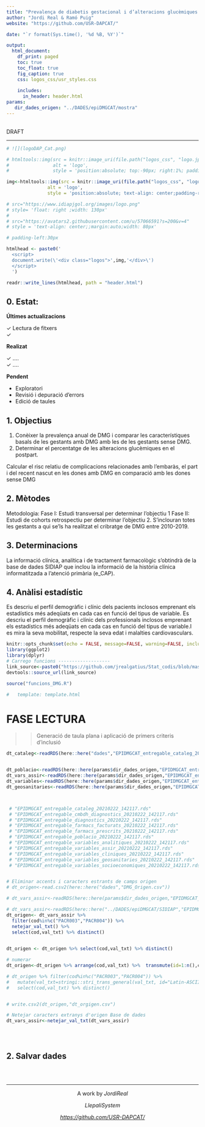 ```yaml
---
title: "Prevalença de diabetis gestacional i d’alteracions glucèmiques en el postpart a Catalunya. Estudi eDMGCAT"
author: "Jordi Real & Ramó Puig"
website: "https://github.com/USR-DAPCAT/"

date: "`r format(Sys.time(), '%d %B, %Y')`"

output:
  html_document:
    df_print: paged
    toc: true
    toc_float: true
    fig_caption: true
    css: logos_css/usr_styles.css
      
    includes: 
      in_header: header.html
params:
   dir_dades_origen: "../DADES/epiDMGCAT/mostra"
---
```


&nbsp;
<script>
   $(document).ready(function() {
     $head = $('#header');
     $head.prepend('<img src=\"https://www.idiapjgol.org/images/logo.png\" style=\"float: right ;width: 130px;\"/>')
     $head.prepend('<img src=\"https://avatars2.githubusercontent.com/u/57066591?s=200&v=4\" style=\"text-align: center;margin:auto;width: 80px;\"/>')
   });
</script>


<div class="watermark">DRAFT</div>

****

```r
# ![](logoDAP_Cat.png)

# htmltools::img(src = knitr::image_uri(file.path("logos_css", "logo.jpg")), 
#                alt = 'logo', 
#                style = 'position:absolute; top:-90px; right:1%; padding:5px;')

img<-htmltools::img(src = knitr::image_uri(file.path("logos_css", "logo.jpg")), 
               alt = 'logo', 
               style = 'position:absolute; text-align: center;padding-right:150px;width: 185px;padding:10px;')

# src="https://www.idiapjgol.org/images/logo.png" 
# style= 'float: right ;width: 130px'
# 
# src="https://avatars2.githubusercontent.com/u/57066591?s=200&v=4"
# style = 'text-align: center;;margin:auto;width: 80px'

# padding-left:30px

htmlhead <- paste0('
  <script>
  document.write(\'<div class="logos">',img,'</div>\')
  </script>
  ')

readr::write_lines(htmlhead, path = "header.html")

```


## 0. Estat:

**Últimes actualizacions** 

&check; Lectura de fitxers  <br/>
&check;   <br/>

**Realizat**


&check; ....  <br/>
&check; ....   <br/>


**Pendent**

* Exploratori 
* Revisió i depuració d'errors 
* Edició de taules 

## 1. Objectius

1. Conèixer la prevalença anual de DMG i comparar les característiques basals de les gestants amb DMG amb les de les gestants sense DMG.
2. Determinar el percentatge de les alteracions glucèmiques en el postpart. 

Calcular el risc relatiu de complicacions relacionades amb l’embaràs, el part i del recent nascut en les dones amb DMG en comparació amb les dones sense DMG

## 2. Mètodes

Metodologia:
Fase I: Estudi transversal per determinar l’objectiu 1
Fase II: Estudi de cohorts retrospectiu per determinar l’objectiu 2.
S’inclouran totes les gestants a qui se’ls ha realitzat el cribratge de DMG entre 2010-2019.


## 3. Determinacions

La informació clínica, analítica i de tractament farmacològic s’obtindrà de la base de dades SIDIAP que inclou la informació de la història clínica informatitzada a l’atenció primària (e_CAP).

## 4. Anàlisi estadístic

Es descriu el perfil demogràfic i clínic dels pacients inclosos emprenant els estadístics més adeqüats en cada cas en funció del tipus de variable. Es descriu el perfil demogràfic i clínic dels professionals inclosos emprenant els estadístics més adeqüats en cada cas en funció del tipus de variable.I es mira la seva mobilitat, respecte la seva edat i malalties cardiovasculars.



```r
knitr::opts_chunk$set(echo = FALSE, message=FALSE, warning=FALSE, include=F,size="huge")
library(ggplot2)
library(dplyr)
# Carrego funcions -------------------
link_source<-paste0("https://github.com/jrealgatius/Stat_codis/blob/master/funcions_propies.R","?raw=T")
devtools::source_url(link_source)

source("funcions_DMG.R")

#   template: template.html
```


# FASE LECTURA

>> Generació de taula plana i aplicació de primers criteris d'inclusió 


```r

dt_cataleg<-readRDS(here::here("dades","EPIDMGCAT_entregable_cataleg_20210222_142117.rds"))


dt_poblacio<-readRDS(here::here(params$dir_dades_origen,"EPIDMGCAT_entregable_poblacio_20210222_142117.rds"))
dt_vars_assir<-readRDS(here::here(params$dir_dades_origen,"EPIDMGCAT_entregable_variables_assir_20210222_142117.rds" )) 
dt_variables<-readRDS(here::here(params$dir_dades_origen,"EPIDMGCAT_entregable_variables_analitiques_20210222_142117.rds" )) 
dt_geosanitaries<-readRDS(here::here(params$dir_dades_origen,"EPIDMGCAT_entregable_variables_geosanitaries_20210222_142117.rds" )) 



 # "EPIDMGCAT_entregable_cataleg_20210222_142117.rds"                   
 # "EPIDMGCAT_entregable_cmbdh_diagnostics_20210222_142117.rds"         
 # "EPIDMGCAT_entregable_diagnostics_20210222_142117.rds"               
 # "EPIDMGCAT_entregable_farmacs_facturats_20210222_142117.rds"         
 # "EPIDMGCAT_entregable_farmacs_prescrits_20210222_142117.rds"         
 # "EPIDMGCAT_entregable_poblacio_20210222_142117.rds"                  
 # "EPIDMGCAT_entregable_variables_analitiques_20210222_142117.rds"     
 # "EPIDMGCAT_entregable_variables_assir_20210222_142117.rds"           
 # "EPIDMGCAT_entregable_variables_cliniques_20210222_142117.rds"       
 # "EPIDMGCAT_entregable_variables_geosanitaries_20210222_142117.rds"   
 # "EPIDMGCAT_entregable_variables_socioeconomiques_20210222_142117.rds"



```

```r
# Eliminar accents i caracters estrants de camps origen
# dt_origen<-read.csv2(here::here("dades","DMG_Origen.csv"))

# dt_vars_assir<-readRDS(here::here(params$dir_dades_origen,"EPIDMGCAT_entregable_variables_assir_20210222_142117.rds" )) 

# dt_vars_assir<-readRDS(here::here("../DADES/epiDMGCAT/SIDIAP","EPIDMGCAT_entregable_variables_assir_20210222_142117.rds" )) 
dt_origen<- dt_vars_assir %>% 
  filter(cod%in%c("PACR003","PACR004")) %>% 
  netejar_val_txt() %>% 
  select(cod,val_txt) %>% distinct() 
  

dt_origen <- dt_origen %>% select(cod,val_txt) %>% distinct() 

# numerar 
dt_origen<-dt_origen %>% arrange(cod,val_txt) %>%  transmute(id=1:n(),cod,val_txt)  

# dt_origen %>% filter(cod%in%c("PACR003","PACR004")) %>% 
#   mutate(val_txt=stringi::stri_trans_general(val_txt, id="Latin-ASCII")) %>% 
#   select(cod,val_txt) %>% distinct()


# write.csv2(dt_origen,"dt_orgigen.csv")

# Netejar caracters extranys d'origen Base de dades 
dt_vars_assir<-netejar_val_txt(dt_vars_assir)



```


```r


```



```r


```


## 2. Salvar dades 

```r




```


&nbsp;
<hr />
<p style="text-align: center;">A work by $Jordi Real$ </a></p>
<p style="text-align: center;">$Llepali System$ </a></p>
<p style="text-align: center;"><span style="color: #808080;"><em><https://github.com/USR-DAPCAT/></em></span></p>



